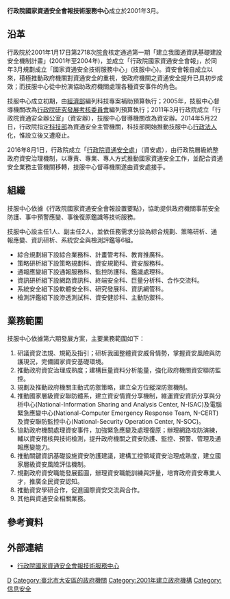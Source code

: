 {{expand|time=2013-05-13T05:07:29+00:00}}
{{中華民國政府部門基礎資訊
|部門名稱       = 行政院國家資通安全會報技術服務中心
|外文名稱       = National Center for Cyber Security Technology
|外文語言       = 英語
|部門標誌       = 
|代表圖像       = 
|代表圖像名稱   = 
|首長職銜       = 中心主任
|首長姓名       = 吳啟文
|副首長職銜     = 
|副首長姓名     = 
|任命者姓名     = 
|成立日期       = 2001年3月
|解散日期       = 
|所屬部門       = [[行政院國家資通安全會報|行政院國家資通安全會報]]
|組織編制       = 
|授權法源       = 
|員額任期       = 
|員額           = 130
|年度預算額     = 
|地址           = [[台北市|台北市]][[大安區_(臺北市)|大安區]]富陽街116號
|電話           = +886 2 2739-1000
|網站           = [http://www.nccst.nat.gov.tw/ www.nccst.nat.gov.tw]
|備註           = 
}}

'''行政院國家資通安全會報技術服務中心'''成立於2001年3月。

==沿革==
行政院於2001年1月17日第2718次[[行政院會議|院會]]核定通過第一期「建立我國通資訊基礎建設安全機制計畫」(2001年至2004年)，並成立「行政院國家資通安全會報」，於同年3月規劃成立「國家資通安全技術服務中心」(技服中心)。資安會報自成立以來，積極推動政府機關對資通安全的重視，使政府機關之資通安全提升已具初步成效；而技服中心從中扮演協助政府機關處理各種資安事件的角色。

技服中心成立初期，由[[中華民國經濟部|經濟部]]編列科技專案補助預算執行；2005年，技服中心督導機關改為[[行政院研究發展考核委員會|行政院研究發展考核委員會]]編列預算執行；2011年3月行政院成立「行政院資通安全辦公室」（資安辦），技服中心督導機關改為資安辦。2014年5月22日，行政院指定[[中華民國科技部|科技部]]為資通安全主管機關，科技部開始推動技服中心[[行政法人|行政法人]]化，惟設立後又遭廢止。

2016年8月1日，行政院成立「[[行政院資通安全處|行政院資通安全處]]」（資安處），由行政院層級統整政府資安治理機制，以專責、專業、專人方式推動國家資通安全工作，並配合資通安全業務主管機關移轉，技服中心督導機關遂由資安處接手。

==組織==
技服中心依據《行政院國家資通安全會報設置要點》，協助提供政府機關事前安全防護、事中預警應變、事後復原鑑識等技術服務。

技服中心設主任1人、副主任2人，並依任務需求分設為綜合規劃、策略研析、通報應變、資訊研析、系統安全與檢測評鑑等6組。
*綜合規劃組下設綜合業務科、計畫管考科、教育推廣科。
*策略研析組下設策略規劃科、資安規範科、資安服務科。
*通報應變組下設通報服務科、監控防護科、鑑識處理科。
*資訊研析組下設網路資訊科、終端安全科、巨量分析科、合作交流科。
*系統安全組下設軟體安全科、研究發展科、資訊網管科。
*檢測評鑑組下設滲透測試科、資安健診科、主動防禦科。

==業務範圍==
技服中心依據第六期發展方案，主要業務範圍如下：
# 研議資安法規、規範及指引；研析我國整體資安威脅情勢，掌握資安風險與防護現況，完備國家資安基礎環境。
# 推動政府資安治理成熟度；建構巨量資料分析能量，強化政府機關資安聯防監控。
# 規劃及推動政府機關主動式防禦策略，建立全方位縱深防禦機制。
# 推動國家層級資安聯防體系，建立資安情資分享機制，維運資安資訊分享與分析中心(National-Information Sharing and Analysis Center, N-ISAC)及電腦緊急應變中心(National-Computer Emergency Response Team, N-CERT)及資安聯防監控中心(National-Security Operation Center, N-SOC)。
# 協助政府機關處理資安事件，加強緊急應變及處理復原；辦理網路攻防演練，輔以資安稽核與技術檢測，提升政府機關之資安防護、監控、預警、管理及通報應變能力。
# 推動關鍵資訊基礎設施資安防護建議，建構工控領域資安治理成熟度，建立國家層級資安風險評估機制。
# 規劃政府資安職能發展藍圖，辦理資安職能訓練與評量，培育政府資安專業人才，推廣全民資安認知。
# 推動資安學研合作，促進國際資安交流與合作。
# 其他與資通安全相關業務。

==參考資料==
{{reflist}}

==外部連結==
*[https://www.nccst.nat.gov.tw/ 行政院國家資通安全會報技術服務中心] {{Wayback|url=https://www.nccst.nat.gov.tw/ |date=20210428205434 }}

[[Category:行政院|D]]
[[Category:臺北市大安區的政府機關|Category:臺北市大安區的政府機關]]
[[Category:2001年建立政府機構|Category:2001年建立政府機構]]
[[Category:信息安全|Category:信息安全]]